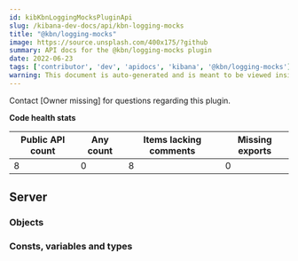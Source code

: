 ```yaml
---
id: kibKbnLoggingMocksPluginApi
slug: /kibana-dev-docs/api/kbn-logging-mocks
title: "@kbn/logging-mocks"
image: https://source.unsplash.com/400x175/?github
summary: API docs for the @kbn/logging-mocks plugin
date: 2022-06-23
tags: ['contributor', 'dev', 'apidocs', 'kibana', '@kbn/logging-mocks']
warning: This document is auto-generated and is meant to be viewed inside our experimental, new docs system. Reach out in #docs-engineering for more info.
---
```




Contact [Owner missing] for questions regarding this plugin.

**Code health stats**

| Public API count  | Any count | Items lacking comments | Missing exports |
|-------------------|-----------|------------------------|-----------------|
| 8 | 0 | 8 | 0 |

## Server

### Objects
<DocDefinitionList data={kbnLoggingMocksObj.server.objects}/>

### Consts, variables and types
<DocDefinitionList data={kbnLoggingMocksObj.server.misc}/>

